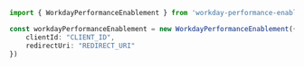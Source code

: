 ```typescript index.ts
import { WorkdayPerformanceEnablement } from 'workday-performance-enablement-typescript-sdk';

const workdayPerformanceEnablement = new WorkdayPerformanceEnablement({
    clientId: "CLIENT_ID",
    redirectUri: "REDIRECT_URI"
})
```